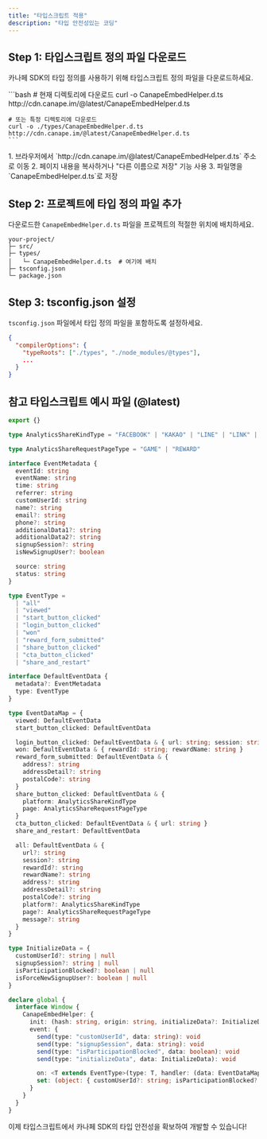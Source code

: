 ```yaml
---
title: "타입스크립트 적용"
description: "타입 안전성있는 코딩"
---
```


## Step 1: 타입스크립트 정의 파일 다운로드

카나페 SDK의 타입 정의를 사용하기 위해 타입스크립트 정의 파일을 다운로드하세요.

<AccordionGroup>
  <Accordion icon="rectangle-terminal" title="curl을 사용한 다운로드">
    ```bash
    # 현재 디렉토리에 다운로드
    curl -o CanapeEmbedHelper.d.ts http://cdn.canape.im/@latest/CanapeEmbedHelper.d.ts

    # 또는 특정 디렉토리에 다운로드
    curl -o ./types/CanapeEmbedHelper.d.ts http://cdn.canape.im/@latest/CanapeEmbedHelper.d.ts
    ```

  </Accordion>
  <Accordion icon="rectangle-terminal" title="브라우저에서 직접 다운로드">
    1. 브라우저에서 `http://cdn.canape.im/@latest/CanapeEmbedHelper.d.ts` 주소로 이동
    2. 페이지 내용을 복사하거나 "다른 이름으로 저장" 기능 사용
    3. 파일명을 `CanapeEmbedHelper.d.ts`로 저장
  </Accordion>
</AccordionGroup>

## Step 2: 프로젝트에 타입 정의 파일 추가

다운로드한 `CanapeEmbedHelper.d.ts` 파일을 프로젝트의 적절한 위치에 배치하세요.

```
your-project/
├─ src/
├─ types/
│   └─ CanapeEmbedHelper.d.ts  # 여기에 배치
├─ tsconfig.json
└─ package.json
```

## Step 3: tsconfig.json 설정

`tsconfig.json` 파일에서 타입 정의 파일을 포함하도록 설정하세요.

```json
{
  "compilerOptions": {
    "typeRoots": ["./types", "./node_modules/@types"],
    ...
  }
}
```

## 참고 타입스크립트 예시 파일 (@latest)

```typescript
export {}

type AnalyticsShareKindType = "FACEBOOK" | "KAKAO" | "LINE" | "LINK" | "MESSENGER" | "WHATSAPP" | "X"

type AnalyticsShareRequestPageType = "GAME" | "REWARD"

interface EventMetadata {
  eventId: string
  eventName: string
  time: string
  referrer: string
  customUserId: string
  name?: string
  email?: string
  phone?: string
  additionalData1?: string
  additionalData2?: string
  signupSession?: string
  isNewSignupUser?: boolean

  source: string
  status: string
}

type EventType =
  | "all"
  | "viewed"
  | "start_button_clicked"
  | "login_button_clicked"
  | "won"
  | "reward_form_submitted"
  | "share_button_clicked"
  | "cta_button_clicked"
  | "share_and_restart"

interface DefaultEventData {
  metadata?: EventMetadata
  type: EventType
}

type EventDataMap = {
  viewed: DefaultEventData
  start_button_clicked: DefaultEventData

  login_button_clicked: DefaultEventData & { url: string; session: string }
  won: DefaultEventData & { rewardId: string; rewardName: string }
  reward_form_submitted: DefaultEventData & {
    address?: string
    addressDetail?: string
    postalCode?: string
  }
  share_button_clicked: DefaultEventData & {
    platform: AnalyticsShareKindType
    page: AnalyticsShareRequestPageType
  }
  cta_button_clicked: DefaultEventData & { url: string }
  share_and_restart: DefaultEventData

  all: DefaultEventData & {
    url?: string
    session?: string
    rewardId?: string
    rewardName?: string
    address?: string
    addressDetail?: string
    postalCode?: string
    platform?: AnalyticsShareKindType
    page?: AnalyticsShareRequestPageType
    message?: string
  }
}

type InitializeData = {
  customUserId?: string | null
  signupSession?: string | null
  isParticipationBlocked?: boolean | null
  isForceNewSignupUser?: boolean | null
}

declare global {
  interface Window {
    CanapeEmbedHelper: {
      init: (hash: string, origin: string, initializeData?: InitializeData) => void
      event: {
        send(type: "customUserId", data: string): void
        send(type: "signupSession", data: string): void
        send(type: "isParticipationBlocked", data: boolean): void
        send(type: "initializeData", data: InitializeData): void

        on: <T extends EventType>(type: T, handler: (data: EventDataMap[T]) => void) => void
        set: (object: { customUserId?: string; isParticipationBlocked?: boolean; signupSession?: string }) => void
      }
    }
  }
}
```

이제 타입스크립트에서 카나페 SDK의 타입 안전성을 확보하여 개발할 수 있습니다!

